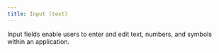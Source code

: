 ```yaml
---
title: Input (text)
---
```





<div className="d-flex gap-2 align-items-center">
  <Tags />
  <DeprecatedTags url='/docs/legacy/input' hasDeprecatedAncestor={true}></DeprecatedTags>
</div>

<!-- introduction start -->
Input fields enable users to enter and edit text, numbers, and symbols within an application.
<!-- introduction end -->

<LinkableDocsTabs>
  <DocsUx />
  <DocsCode />
</LinkableDocsTabs>
